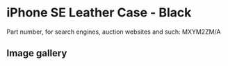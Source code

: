 
# iPhone SE Leather Case - Black

Part number, for search engines, auction websites and such: MXYM2ZM/A

## Image gallery

<div style={{ width: "768px" }}>
  <GalleryComponent
    images={[
      {
        original: "/everysource/MXYM2.png",
        thumbnail: "/everypreview/MXYM2.png",
      },
      {
        original: "/everysource/MXYM2_AV1.png",
        thumbnail: "/everypreview/MXYM2_AV1.png",
      },
      {
        original: "/everysource/MXYM2_AV2.png",
        thumbnail: "/everypreview/MXYM2_AV2.png",
      },
      {
        original: "/everysource/MXYM2_AV3.png",
        thumbnail: "/everypreview/MXYM2_AV3.png",
      },
      {
        original: "/everysource/MXYM2_AV4.png",
        thumbnail: "/everypreview/MXYM2_AV4.png",
      },
      {
        original: "/everysource/MXYM2_AV5.png",
        thumbnail: "/everypreview/MXYM2_AV5.png",
      }
    ]}
  />
</div>